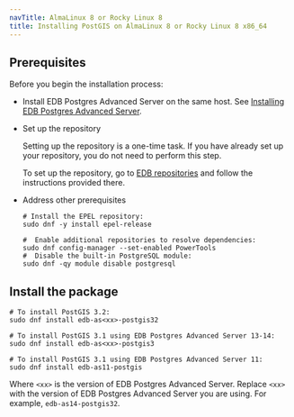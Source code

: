 ```yaml
---
navTitle: AlmaLinux 8 or Rocky Linux 8
title: Installing PostGIS on AlmaLinux 8 or Rocky Linux 8 x86_64
---
```


## Prerequisites

Before you begin the installation process:

- Install EDB Postgres Advanced Server on the same host. See [Installing EDB Postgres Advanced Server](/epas/latest/epas_inst_linux).

- Set up the repository

  Setting up the repository is a one-time task. If you have already set up your repository, you do not need to perform this step.

  To set up the repository, go to [EDB repositories](https://www.enterprisedb.com/repos-downloads) and follow the instructions provided there.

- Address other prerequisites
  ```shell
  # Install the EPEL repository:
  sudo dnf -y install epel-release

  #  Enable additional repositories to resolve dependencies:
  sudo dnf config-manager --set-enabled PowerTools
  #  Disable the built-in PostgreSQL module:
  sudo dnf -qy module disable postgresql
  ```

## Install the package

```shell
# To install PostGIS 3.2:
sudo dnf install edb-as<xx>-postgis32

# To install PostGIS 3.1 using EDB Postgres Advanced Server 13-14:
sudo dnf install edb-as<xx>-postgis3

# To install PostGIS 3.1 using EDB Postgres Advanced Server 11:
sudo dnf install edb-as11-postgis
```

Where `<xx>` is the version of EDB Postgres Advanced Server. Replace `<xx>` with the version of EDB Postgres Advanced Server you are using. For example, `edb-as14-postgis32`.
